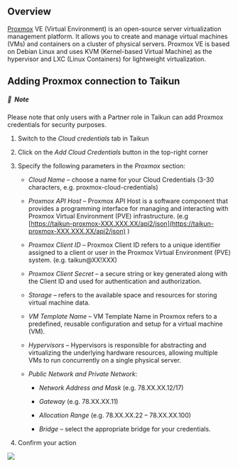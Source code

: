 ## Overview

[Proxmox](https://www.proxmox.com/en/) VE (Virtual Environment) is an open-source server virtualization management platform. It allows you to create and manage virtual machines (VMs) and containers on a cluster of physical servers. Proxmox VE is based on Debian Linux and uses KVM (Kernel-based Virtual Machine) as the hypervisor and LXC (Linux Containers) for lightweight virtualization. 

## Adding Proxmox connection to Taikun

##### 📄&#xA; Note

Please note that only users with a Partner role in Taikun can add Proxmox credentials for security purposes.

1. Switch to the *Cloud credentials* tab in Taikun

2. Click on the *Add Cloud Credentials* button in the top-right corner 

3. Specify the following parameters in the *Proxmox* section:

   * *Cloud Name* – choose a name for your Cloud Credentials (3-30 characters, e.g. proxmox-cloud-credentials) 

   * *Proxmox API Host* – Proxmox API Host is a software component that provides a programming interface for managing and interacting with Proxmox Virtual Environment (PVE) infrastructure. (e.g [https://taikun-proxmox-XXX.XXX.XX/api2/json](https://taikun-proxmox-XXX.XXX.XX/api2/json) ) 

   * *Proxmox Client ID* – Proxmox Client ID refers to a unique identifier assigned to a client or user in the Proxmox Virtual Environment (PVE) system. (e.g. taikun@XX!XXX)

   * *Proxmox Client Secret* – a secure string or key generated along with the Client ID and used for authentication and authorization.

   * *Storage* – refers to the available space and resources for storing virtual machine data. 

   * *VM Template Name* – VM Template Name in Proxmox refers to a predefined, reusable configuration and setup for a virtual machine (VM).

   * *Hypervisors* – Hypervisors is responsible for abstracting and virtualizing the underlying hardware resources, allowing multiple VMs to run concurrently on a single physical server. 

   * *Public Network and Private Network*:

     * *Network Address and Mask* (e.g. 78.XX.XX.12/17) 

     * *Gateway* (e.g. 78.XX.XX.11) 

     * *Allocation Range* (e.g. 78.XX.XX.22 – 78.XX.XX.100) 

     * *Bridge* – select the appropriate bridge for your credentials.

4. Confirm your action

![](https://rgw.cloudpoint.tcpro.cz/swift/v1/KEY_0efe203c42c0402f9402a570302dc066/new-docs/cloud%20providers/proxmox.webp)
